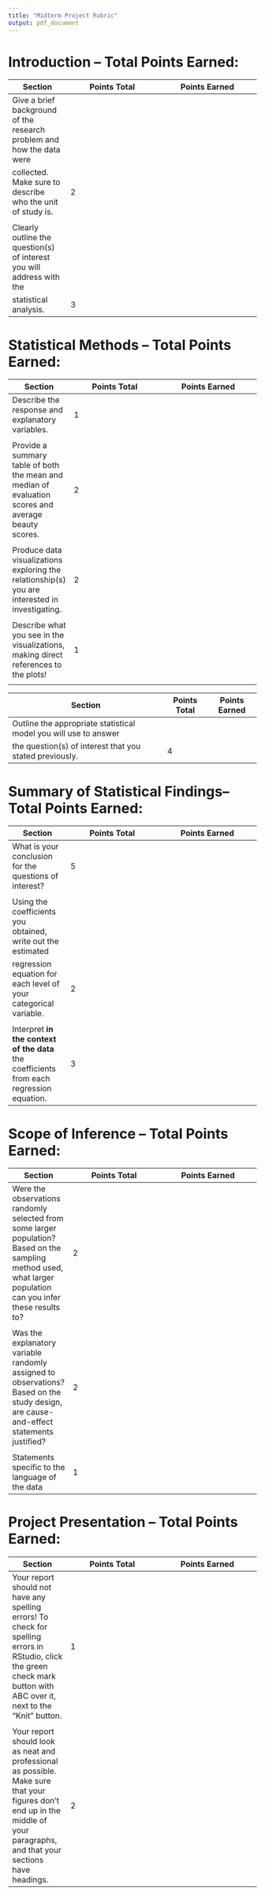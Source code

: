 ```yaml
---
title: "Midterm Project Rubric"
output: pdf_document
---
```


# Introduction -- **Total Points Earned:**

| Section | Points Total | Points Earned |
|---------|--------------|---------------|
|Give a brief background of the research problem and how the data were
collected. Make sure to describe who the unit of study is. | 2 |  | 
|  |  |
|Clearly outline the question(s) of interest you will address with the
statistical analysis. | 3  |  |

# Statistical Methods -- **Total Points Earned:**

| Section | Points Total | Points Earned |
|---------|--------------|---------------|
| Describe the response and explanatory variables. | 1 |  | 
|  |  |
| Provide a summary table of both the mean and median of evaluation scores and average beauty scores. | 2 |  |
|  |  |
| Produce data visualizations exploring the relationship(s) you are interested in investigating. | 2 | |
|  |  |
| Describe what you see in the visualizations, making direct references to the plots! | 1 | 
|  |  |

\newpage 

| Section | Points Total | Points Earned |
|---------|--------------|---------------|
| Outline the appropriate statistical model you will use to answer
the question(s) of interest that you stated previously. | 4 |  |

# Summary of Statistical Findings-- **Total Points Earned:**

| Section | Points Total | Points Earned |
|---------|--------------|---------------|
| What is your conclusion for the questions of interest? | 5 |  | 
|  |  |
| Using the coefficients you obtained, write out the estimated 
regression equation for each level of your categorical variable. | 2 |  |
|  |  |
| Interpret __in the context of the data__ the coefficients from each regression equation. | 3 |  |


# Scope of Inference -- **Total Points Earned:**

| Section | Points Total | Points Earned |
|---------|--------------|---------------|
| Were the observations randomly selected from some larger population? Based on the sampling method used, what larger population can you infer these results to? | 2 |  |
|  |  |
| Was the explanatory variable randomly assigned to observations? Based on the study design, are cause-and-effect statements justified? | 2 |  |
|  |  |
| Statements specific to the language of the data | 1 |  |



# Project Presentation -- **Total Points Earned:**

| Section | Points Total | Points Earned |
|---------|--------------|---------------|
| Your report should not have any spelling errors! To check for spelling errors in RStudio, click the green check mark button with ABC over it, next to the "Knit" button.  | 1 |  | 
|  |  |
| Your report should look as neat and professional as possible. Make sure that your figures don't end up in the middle of your paragraphs, and that your sections have headings. | 2 |  |
